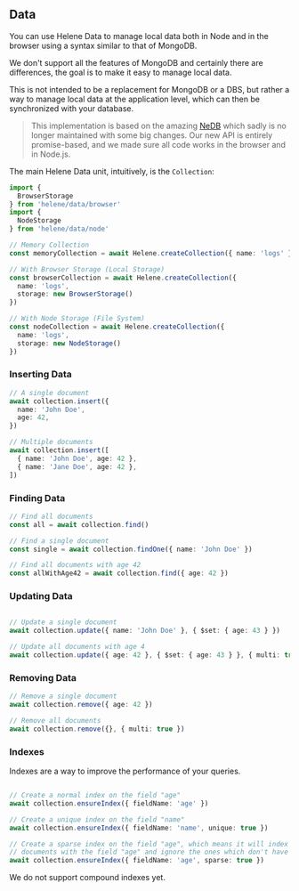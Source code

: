 ## Data

You can use Helene Data to manage local data both in Node and in the browser using a syntax similar to that of MongoDB.

We don't support all the features of MongoDB and certainly there are differences, the goal is to make it easy to manage local data.

This is not intended to be a replacement for MongoDB or a DBS, but rather a way to manage local data at the application level, which can then be synchronized with your database.

> This implementation is based on the amazing [NeDB](https://github.com/louischatriot/nedb) which sadly is no longer maintained with some big changes. Our new API is entirely promise-based, and we made sure all code works in the browser and in Node.js.

The main Helene Data unit, intuitively, is the `Collection`:

```ts
import {
  BrowserStorage
} from 'helene/data/browser'
import {
  NodeStorage
} from 'helene/data/node'

// Memory Collection
const memoryCollection = await Helene.createCollection({ name: 'logs' })

// With Browser Storage (Local Storage)
const browserCollection = await Helene.createCollection({
  name: 'logs',
  storage: new BrowserStorage()
})

// With Node Storage (File System)
const nodeCollection = await Helene.createCollection({
  name: 'logs',
  storage: new NodeStorage()
})
```

### Inserting Data

```ts
// A single document
await collection.insert({
  name: 'John Doe',
  age: 42,
})

// Multiple documents
await collection.insert([
  { name: 'John Doe', age: 42 },
  { name: 'Jane Doe', age: 42 },
])
```

### Finding Data

```ts
// Find all documents
const all = await collection.find()

// Find a single document
const single = await collection.findOne({ name: 'John Doe' })

// Find all documents with age 42
const allWithAge42 = await collection.find({ age: 42 })
```

### Updating Data

```ts

// Update a single document
await collection.update({ name: 'John Doe' }, { $set: { age: 43 } })

// Update all documents with age 4
await collection.update({ age: 42 }, { $set: { age: 43 } }, { multi: true })
```

### Removing Data

```ts
// Remove a single document
await collection.remove({ age: 42 })

// Remove all documents
await collection.remove({}, { multi: true })
```

### Indexes

Indexes are a way to improve the performance of your queries.

```ts

// Create a normal index on the field "age"
await collection.ensureIndex({ fieldName: 'age' })

// Create a unique index on the field "name"
await collection.ensureIndex({ fieldName: 'name', unique: true })

// Create a sparse index on the field "age", which means it will index only 
// documents with the field "age" and ignore the ones which don't have it
await collection.ensureIndex({ fieldName: 'age', sparse: true })
```

We do not support compound indexes yet.